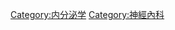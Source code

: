 {{Commons category|Neuroendocrinology}}

[[Category:内分泌学|Category:内分泌学]]
[[Category:神經內科|Category:神經內科]]